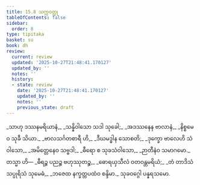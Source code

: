 ```yaml
---
title: 15.8 သက္ကဝတ္ထု
tableOfContents: false
sidebar:
  order: 8
type: tipitaka
basket: su
book: dh
review:
  current: review
  updated: '2025-10-27T21:48:41.170127'
  updated_by: ''
  notes: ''
  history:
  - state: review
    date: '2025-10-27T21:48:41.170127'
    updated_by: ''
    notes: ''
    previous_state: draft
---
```



<ReviewStatus review={frontmatter.review} showDetails={true} />

<HypothesisAnnotation frontmatter={frontmatter} />

<DynamicBreadcrumb />

<Division number="206" book="dh" e="ch" v="18" p="44">

<Paragraph number="222" type="verses" book="dh">
_သာဟု ဒဿနမရိယာနံ,_  
_သန္နိဝါသော သဒါ သုခေါ;_  
_အဒဿနေန ဗာလာနံ,_  
_နိစ္စမေဝ သုခီ သိယာ._  

</Paragraph>

</Division>
<Division number="207" book="dh" e="ch" v="18" p="44">

<Paragraph number="223" type="verses" book="dh">
_ဗာလသင်္ဂတစာရီ ဟိ,_  
_ဒီဃမဒ္ဓါန သောစတိ;_  
_ဒုက္ခော ဗာလေဟိ သံဝါသော,_  
_အမိတ္တေနေဝ သဗ္ဗဒါ;_  
_ဓီရော စ သုခသံဝါသော,_  
_ဉာတီနံဝ သမာဂမော._  

</Paragraph>

</Division>
<Division number="208" book="dh" e="ch" v="18" p="44">

<Paragraph number="224" book="dh">
တသ္မာ ဟိ—
</Paragraph>

<Paragraph number="225" type="verses" book="dh">
_ဓီရဉ္စ ပညဉ္စ ဗဟုဿုတဉ္စ,_  
_ဓောရယှသီလံ ဝတဝန္တမရိယံ;_  
_တံ တာဒိသံ သပ္ပုရိသံ သုမေဓံ,_  
_ဘဇေထ နက္ခတ္တပထံဝ စန္ဒိမာ._  


</Paragraph>
</Division>

<Paragraph number="226" type="center" book="dh">
သုခဝဂ္ဂေါ ပန္နရသမော.
</Paragraph>